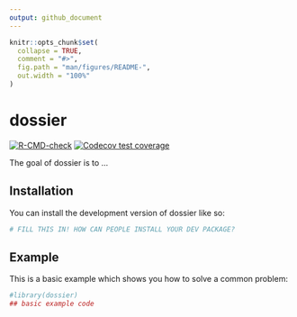```yaml
---
output: github_document
---
```


<!-- README.md is generated from README.Rmd. Please edit that file -->

```r
knitr::opts_chunk$set(
  collapse = TRUE,
  comment = "#>",
  fig.path = "man/figures/README-",
  out.width = "100%"
)
```

# dossier

<!-- badges: start -->
[![R-CMD-check](https://github.com/huizezhang-sherry/dossier/actions/workflows/R-CMD-check.yaml/badge.svg)](https://github.com/huizezhang-sherry/dossier/actions/workflows/R-CMD-check.yaml)
[![Codecov test coverage](https://codecov.io/gh/huizezhang-sherry/dossier/graph/badge.svg)](https://app.codecov.io/gh/huizezhang-sherry/dossier)
<!-- badges: end -->

The goal of dossier is to ...

## Installation

You can install the development version of dossier like so:

``` r
# FILL THIS IN! HOW CAN PEOPLE INSTALL YOUR DEV PACKAGE?
```

## Example

This is a basic example which shows you how to solve a common problem:

```r
#library(dossier)
## basic example code
```

 
